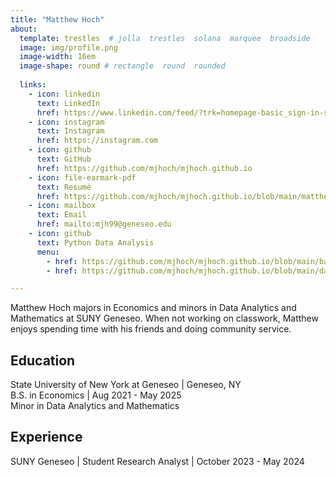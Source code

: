 ```yaml
---
title: "Matthew Hoch" 
about:
  template: trestles  # jolla  trestles  solana  marquee  broadside
  image: img/profile.png
  image-width: 16em
  image-shape: round # rectangle  round  rounded
  
  links:
    - icon: linkedin
      text: LinkedIn
      href: https://www.linkedin.com/feed/?trk=homepage-basic_sign-in-submit
    - icon: instagram
      text: Instagram
      href: https://instagram.com
    - icon: github
      text: GitHub
      href: https://github.com/mjhoch/mjhoch.github.io
    - icon: file-earmark-pdf
      text: Resumé
      href: https://github.com/mjhoch/mjhoch.github.io/blob/main/matthew_hoch_resume.pdf
    - icon: mailbox
      text: Email
      href: mailto:mjh99@geneseo.edu
    - icon: github
      text: Python Data Analysis
      menu: 
        - href: https://github.com/mjhoch/mjhoch.github.io/blob/main/basic-python-intro.ipynb
        - href: https://github.com/mjhoch/mjhoch.github.io/blob/main/danl-210-quarto-reticulate.qmd

---
```



Matthew Hoch majors in Economics and minors in Data Analytics and Mathematics at SUNY Geneseo. When not working on classwork, Matthew enjoys spending time with his friends and doing community service.

## Education

State University of New York at Geneseo | Geneseo, NY <br>
B.S. in Economics | Aug 2021 - May 2025 <br>
Minor in Data Analytics and Mathematics

## Experience

SUNY Geneseo | Student Research Analyst | October 2023 - May 2024


